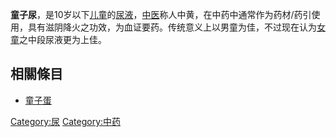 '''童子尿'''，是10岁以下[[儿童|儿童]]的[[尿液|尿液]]，[[中医|中医]]称人中黄，在中药中通常作为药材/药引使用，具有滋阴降火之功效，为血证要药。传统意义上以男童为佳，不过现在{{Who|更多人|time=2022-02-05}}认为[[女童|女童]]之中段尿液更为上佳。

== 相關條目 ==
*[[童子蛋|童子蛋]]

[[Category:尿|Category:尿]]
[[Category:中药|Category:中药]]